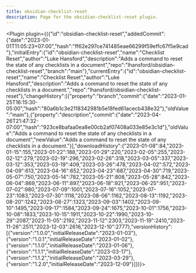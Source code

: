 ---
title: obsidian-checklist-reset
description: Page for the obsidian-checklist-reset plugin.
---


<Plugin plugin={({"id":"obsidian-checklist-reset","addedCommit":{"date":"2023-01-01T11:05:23+07:00","hash":"ff62e297ce741485eae66299f59effc67f5e9cad"},"initialEntry":{"id":"obsidian-checklist-reset","name":"Checklist Reset","author":"Luke Hansford","description":"Adds a command to reset the state of any checklists in a document","repo":"lhansford/obsidian-checklist-reset","branch":"main"},"currentEntry":{"id":"obsidian-checklist-reset","name":"Checklist Reset","author":"Luke Hansford","description":"Adds a command to reset the state of any checklists in a document.","repo":"lhansford/obsidian-checklist-reset"},"changeHistory":[{"property":"branch","commit":{"date":"2023-01-25T16:15:30-05:00","hash":"80a6b1c3e2118342981b5e18fed61acecb438e32"},"oldValue":"main"},{"property":"description","commit":{"date":"2023-04-26T21:47:32-07:00","hash":"923ce8bafaa0ea8e00cb2af07408a033e85e3c1d"},"oldValue":"Adds a command to reset the state of any checklists in a document","newValue":"Adds a command to reset the state of any checklists in a document."}],"downloadHistory":{"2023-01-08":84,"2023-01-15":155,"2023-01-22":188,"2023-01-29":220,"2023-02-05":255,"2023-02-12":279,"2023-02-19":296,"2023-02-26":318,"2023-03-05":337,"2023-03-12":353,"2023-03-19":409,"2023-03-26":478,"2023-04-02":572,"2023-04-09":613,"2023-04-16":652,"2023-04-23":687,"2023-04-30":719,"2023-05-07":750,"2023-05-14":782,"2023-05-21":808,"2023-05-28":842,"2023-06-04":869,"2023-06-11":897,"2023-06-18":921,"2023-06-25":951,"2023-07-02":980,"2023-07-09":1001,"2023-07-16":1052,"2023-07-23":1083,"2023-07-30":1118,"2023-08-06":1162,"2023-08-13":1192,"2023-08-20":1242,"2023-08-27":1323,"2023-09-03":1402,"2023-09-10":1495,"2023-09-17":1584,"2023-09-24":1675,"2023-10-01":1756,"2023-10-08":1833,"2023-10-15":1911,"2023-10-22":1990,"2023-10-29":2087,"2023-11-05":2192,"2023-11-12":2303,"2023-11-19":2410,"2023-11-26":2511,"2023-12-03":2616,"2023-12-10":2777},"versionHistory":[{"version":"1.0.0","initialReleaseDate":"2023-01-03"},{"version":"1.0.1","initialReleaseDate":"2023-01-02"},{"version":"1.1.0","initialReleaseDate":"2023-01-06"},{"version":"1.1.1","initialReleaseDate":"2023-03-17"},{"version":"1.1.2","initialReleaseDate":"2023-03-29"},{"version":"1.2.0","initialReleaseDate":"2023-12-09"}]})}></Plugin>